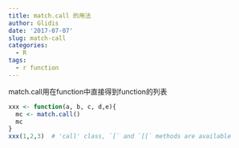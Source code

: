 ```yaml
---
title: match.call 的用法
author: Glidis
date: '2017-07-07'
slug: match-call
categories:
  - R
tags:
  - r function
---
```


match.call用在function中直接得到function的列表
```r
xxx <- function(a, b, c, d,e){
  mc <- match.call()
  mc
}
xxx(1,2,3)  # 'call' class, `[` and `[[` methods are available
```